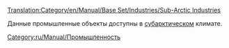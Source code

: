 [[Translation:Category/en/Manual/Base Set/Industries/Sub-Arctic Industries]]

Данные промышленные объекты доступны в [[ru/Manual/Климат#subarkticheskii|субарктическом]] климате.
[[Category:ru/Manual/Промышленность]]